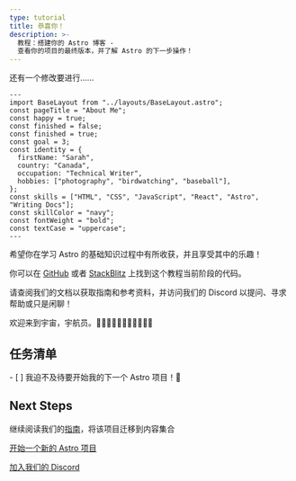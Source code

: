 ```yaml
---
type: tutorial
title: 恭喜你！
description: >-
  教程：搭建你的 Astro 博客 -
  查看你的项目的最终版本，并了解 Astro 的下一步操作！
---
```


还有一个修改要进行……

```astro title="src/pages/about.astro" del={5} ins={6}
---
import BaseLayout from "../layouts/BaseLayout.astro";
const pageTitle = "About Me";
const happy = true;
const finished = false;
const finished = true;
const goal = 3;
const identity = {
  firstName: "Sarah",
  country: "Canada",
  occupation: "Technical Writer",
  hobbies: ["photography", "birdwatching", "baseball"],
};
const skills = ["HTML", "CSS", "JavaScript", "React", "Astro", "Writing Docs"];
const skillColor = "navy";
const fontWeight = "bold";
const textCase = "uppercase";
---
```

希望你在学习 Astro 的基础知识过程中有所收获，并且享受其中的乐趣！

你可以在 [GitHub](https://github.com/withastro/blog-tutorial-demo/tree/complete) 或者 [StackBlitz](https://stackblitz.com/github/withastro/blog-tutorial-demo/tree/complete?file=src/pages/index.astro) 上找到这个教程当前阶段的代码。

请查阅我们的文档以获取指南和参考资料，并访问我们的 Discord 以提问、寻求帮助或只是闲聊！

欢迎来到宇宙，宇航员。👩🏼‍🚀👨🏿‍🚀🧑‍🚀👩🏾‍🚀

<Box icon="check-list">

## 任务清单

<Checklist>
- [ ] 我迫不及待要开始我的下一个 Astro 项目！🚀
</Checklist>
</Box>

## Next Steps

继续阅读我们的[指南](/zh-cn/guides/content-collections/#migrating-from-file-based-routing)，将该项目迁移到内容集合

[开始一个新的 Astro 项目](/zh-cn/getting-started/)

[加入我们的 Discord](https://astro.build/chat)

<CompletionConfetti />
